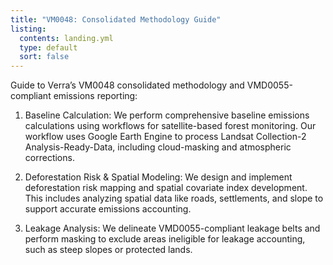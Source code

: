 ```yaml
---
title: "VM0048: Consolidated Methodology Guide"
listing:
  contents: landing.yml
  type: default
  sort: false
---
```


:::: {#my-listing}
::: listing
Guide to Verra's VM0048 consolidated methodology and VMD0055-compliant emissions reporting:

1.  Baseline Calculation: We perform comprehensive baseline emissions calculations using workflows for satellite-based forest monitoring. Our workflow uses Google Earth Engine to process Landsat Collection-2 Analysis-Ready-Data, including cloud-masking and atmospheric corrections.

2.  Deforestation Risk & Spatial Modeling: We design and implement deforestation risk mapping and spatial covariate index development. This includes analyzing spatial data like roads, settlements, and slope to support accurate emissions accounting.

3.  Leakage Analysis: We delineate VMD0055-compliant leakage belts and perform masking to exclude areas ineligible for leakage accounting, such as steep slopes or protected lands.
:::
::::

